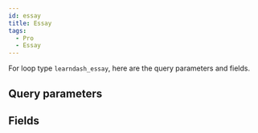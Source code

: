 ```yaml
---
id: essay
title: Essay
tags:
  - Pro
  - Essay
---
```


For loop type `learndash_essay`, here are the query parameters and fields.

## Query parameters

<QueryArgsList args={json.query_args} />

## Fields

<FieldsList fields={json.fields} />
